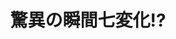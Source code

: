 ﻿---
title: "驚異の瞬間七変化!?"
category: "工学院"
vol: 37
interviewee: "古屋 秀峰 "
url: ""
tags: ["分子","構造","ペプチド","温度","瞬間"]
pdf: "37-5.pdf"
career: ""
pdfurl: "37-5/37-5.pdf"
preface: "らせん構造をとるポリペプチドについての研究。温度を変えることで右巻きから左巻きへ分子構造が変わる理由を研究している。"
---
